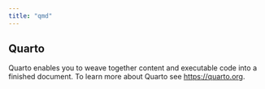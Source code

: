 ```yaml
---
title: "qmd"
---
```


## Quarto

Quarto enables you to weave together content and executable code into a finished document. To learn more about Quarto see <https://quarto.org>.
